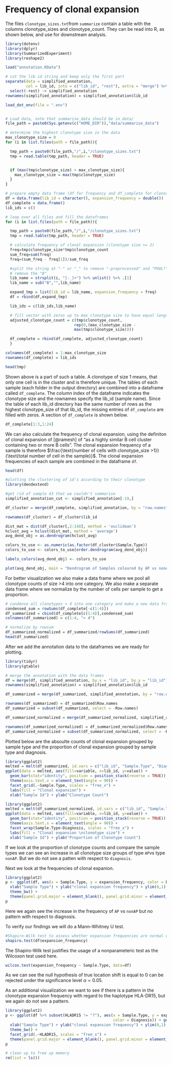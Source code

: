 # Frequency of clonal expansion

The files `clonotype_sizes.txt`from `summarize` contain a table with the columns clonotype_sizes and clonotype_count. They can be read into R, as shown below, and use for downstream analysis. 
```r
library(dotenv)
library(dplyr)
library(SummarizedExperiment)
library(reshape2)

load("annotation.RData")

# cut the lib id string and keep only the first part
separate(data = simplified_annotation, 
         col = lib_id, into = c("lib_id", "rest"), extra = "merge") %>% 
  select(-rest) -> simplified_annotation
rownames(simplified_annotation) = simplified_annotation$lib_id

load_dot_env(file = ".env")


# Load data, note that summarise_data should be in data/
file_path = paste0(Sys.getenv(c("HOME_DIR")),"data/summarise_data")

# determine the highest clonotype size in the data
max_clonotype_size = 0
for (i in list.files(path = file_path)){

  tmp_path = paste0(file_path,"/",i,"/clonotype_sizes.txt")
  tmp = read.table(tmp_path, header = TRUE)


  if (max(tmp$clonotype_size) > max_clonotype_size){
    max_clonotype_size = max(tmp$clonotype_size)
  }
}

# prepare empty data frame (df for frequency and df_complete for clonotype counts)
df = data.frame(lib_id = character(), expansion_frequency = double())
df_complete = data.frame()
lib_ids = c()

# loop over all files and fill the dataframes
for (i in list.files(path = file_path)){

  tmp_path = paste0(file_path,"/",i,"/clonotype_sizes.txt")
  tmp = read.table(tmp_path, header = TRUE)

  # calculate frequency of clonal expansion (clonotype size >= 2)
  freq=tmp$clonotype_size*tmp$clonotype_count
  sum_freq=sum(freq)
  freq=(sum_freq - freq[1])/sum_freq

  #split the string at "-" or "_" to remove "-preprocessed" and "POOL*" and
  # remove the "B"
  lib_name = strsplit(i, "[-_]+") %>% unlist() %>% .[1]
  lib_name = sub("B","",lib_name)

  expand_tmp = list(lib_id = lib_name, expansion_frequency = freq)
  df = rbind(df,expand_tmp)

  lib_ids = c(lib_ids,lib_name)

  # fill vector with zeros up to max clonotype size to have equal lengths
  adjusted_clonotype_count = c(tmp$clonotype_count,
                              rep(0,(max_clonotype_size -
                              max(tmp$clonotype_size))))

  df_complete = rbind(df_complete, adjusted_clonotype_count)
  }

colnames(df_complete) = 1:max_clonotype_size
rownames(df_complete) = lib_ids
```

```r
head(tmp)
```
Shown above is a part of such a table. A clonotype of size 1 means, that only one cell is in the cluster and is therefore unique.
The tables of each sample (each folder in the output directory) are combined into a dataframe called `df_complete`. The column index of the dataframe indicates the clonotype size and the rownames specify the lib_id (sample name). Since the table of each lib_id directory has the same number of rows as the highest clonotype_size of that lib_id, the missing entries of `df_complete` are filled with zeros.
A section of `df_complete` is shown below.
```r
df_complete[1:3,1:24]
```


We can also calculate the frequency of clonal expansion, using the definiton of clonal expansion of [@ramesh] of "as a highly similar B cell cluster containing two or more B cells". The clonal expansion frequency of a sample is therefore $\frac{\text{number of cells with clonotype_size >1}}{\text{total number of cell in the sample}}$. The clonal expansion frequencies of each sample are combined in the dataframe `df`.
```r
head(df)
```


```r
#plotting the clustering of id's according to their clonotype
library(dendextend)

#get rid of sample 43 that we couldn't summarise
simplified_annotation_cut <- simplified_annotation[-19,]

df_cluster = merge(df_complete, simplified_annotation, by = "row.names")

rownames(df_cluster) = df_cluster$lib_id

dist_mat = dist(df_cluster[,2:148], method = 'euclidean')
hclust_avg = hclust(dist_mat, method = 'average')
avg_dend_obj = as.dendrogram(hclust_avg)

colors_to_use <- as.numeric(as.factor(df_cluster$Sample.Type))
colors_to_use <- colors_to_use[order.dendrogram(avg_dend_obj)]

labels_colors(avg_dend_obj) <- colors_to_use

plot(avg_dend_obj, main = "Dendrogram of Samples coloured by AP vs nonAP")
```

For better visualization we also make a data frame where we pool all clonotype counts of size >4 into one category. We also make a separate data frame where we normalize by the number of cells per sample to get a proportion.
```r
# condense all clonotypes > 4 into one category and make a new data frame
condensed_sum = rowSums(df_complete[-c(1:4)])
df_summarized = cbind(df_complete[c(1:4)],condensed_sum)
colnames(df_summarized) = c(1:4, "> 4")

# normalize by rowsum
df_summarized_normalized = df_summarized/rowSums(df_summarized)
head(df_summarized)
```



After we add the annotation data to the dataframes we are ready for plotting.
```r
library(tidyr)
library(gtable)

# merge the annotation with the data frames
df = merge(df, simplified_annotation, by.x = "lib_id", by.y = "lib_id")
rownames(simplified_annotation) = simplified_annotation$lib_id

df_summarized = merge(df_summarized, simplified_annotation, by = "row.names")

rownames(df_summarized) = df_summarized$Row.names
df_summarized = subset(df_summarized, select = -Row.names)

df_summarized_normalized = merge(df_summarized_normalized, simplified_annotation, by = "row.names")

rownames(df_summarized_normalized) = df_summarized_normalized$Row.names
df_summarized_normalized = subset(df_summarized_normalized, select = -Row.names)
```

Plotted below are the absoulte counts of clonal expansion grouped by sample type and the proportion of clonal expansion grouped by sample type and diagnosis.
```r
library(ggplot2)
melted = melt(df_summarized, id.vars = c("lib_id", "Sample.Type", "Diagnosis", "HLADR15"))
ggplot(data = melted, aes(fill=variable, x=lib_id, y=value)) +
  geom_bar(stat="identity", position = position_stack(reverse = TRUE)) +
  theme(axis.text.x = element_text(angle = 90)) +
  facet_grid(.~Sample.Type, scales = "free_x") +
  labs(fill = "Clonal expansion") +
  xlab("Sample Id") + ylab("Clonotype Count")
```

```r
library(ggplot2)
melted = melt(df_summarized_normalized, id.vars = c("lib_id", "Sample.Type", "Diagnosis", "HLADR15"))
ggplot(data = melted, aes(fill=variable, x=lib_id, y=value)) +
  geom_bar(stat="identity", position = position_stack(reverse = TRUE)) +
  theme(axis.text.x = element_text(angle = 90)) +
  facet_wrap(Sample.Type~Diagnosis, scales = "free_x") +
  labs(fill = "Clonal expansion \nclonotype size") +
  xlab("Sample Id") + ylab("Proportion of Clonotype Count")
```

If we look at the proportion of clonotype counts and compare the sample types we can see an increase in all clonotype size groups of type `AP`vs type `nonAP`. But we do not see a patten with respect to `diagnosis`.

Next we look at the frequencies of clonal expanion.
```r
library(ggplot2)
p <- ggplot(df, aes(x = Sample.Type, y = expansion_frequency, color = Diagnosis)) + geom_point() +
  xlab("Sample Type") + ylab("clonal expansion frequency") + ylim(0,1) +
  theme_bw() +
  theme(panel.grid.major = element_blank(), panel.grid.minor = element_blank())
p
```

Here we again see the increase in the frequency of `AP` vs `nonAP` but no pattern with respect to diagnosis.

To verify our findings we will do a Mann–Whitney U test.
```r
#Shapiro-Wilk test to assess whether expansion frequencies are normal or not
shapiro.test(df$expansion_frequency)
```

The Shapiro-Wilk test justifies the usage of a nonparameteric test as the
Wilcoxon test used here.

```r
wilcox.test(expansion_frequency ~ Sample.Type, data=df)
```
As we can see the null hypothesis of true location shift is equal to 0 can be rejected under the significance level $\alpha = 0.05$.

As an additional visualization we want to see if there is a pattern in the clonotype expansion frequency with regard to the haplotype HLA-DR15, but we again do not see a pattern.
```r
library(ggplot2)
p <- ggplot(df %>% subset(HLADR15 != "?"), aes(x = Sample.Type, y = expansion_frequency,
                                               color = Diagnosis)) + geom_point() +
  xlab("Sample Type") + ylab("clonal expansion frequency") + ylim(0,1) +
  theme_bw() +
  facet_grid(.~HLADR15, scales = "free_x") +
  theme(panel.grid.major = element_blank(), panel.grid.minor = element_blank())
p
```

```r
# clean up to free up memory
rm(list = ls())
```
